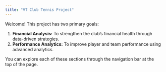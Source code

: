 ```yaml
---
title: "VT Club Tennis Project"
---
```


Welcome! This project has two primary goals:

1.  **Financial Analysis:** To strengthen the club's financial health through data-driven strategies.
2.  **Performance Analytics:** To improve player and team performance using advanced analytics.

You can explore each of these sections through the navigation bar at the top of the page.


